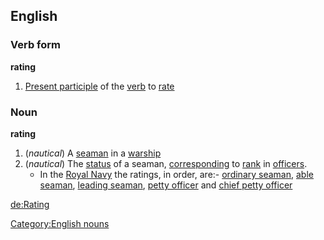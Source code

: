 ==English==
===Verb form===
'''rating'''
#[[Present participle]] of the [[verb]] to [[rate]]
===Noun===
'''rating'''
#(''nautical'') A [[seaman]] in a [[warship]]
#(''nautical'') The [[status]] of a seaman, [[corresponding]] to [[rank]] in [[officer]]s.
#* In the [[Royal Navy]] the ratings, in order, are:- [[ordinary seaman]], [[able seaman]], [[leading seaman]], [[petty officer]] and [[chief petty officer]]
[[Category:English nouns]]

[[de:Rating]]